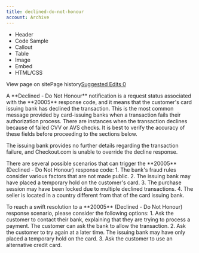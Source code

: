 ```yaml
---
title: declined-do-not-honour
account: Archive
---
```


*   Header
*   Code Sample
*   Callout
*   Table
*   Image
*   Embed
*   HTML/CSS

View page on sitePage history[Suggested Edits 0](/project/checkoutdocs-legacy/v1.9/suggested)

A \*\*Declined - Do Not Honour\*\* notification is a request status associated with the \*\*20005\*\* response code, and it means that the customer's card issuing bank has declined the transaction. This is the most common message provided by card-issuing banks when a transaction fails their authorization process. There are instances when the transaction declines because of failed CVV or AVS checks. It is best to verify the accuracy of these fields before proceeding to the sections below. 

The issuing bank provides no further details regarding the transaction failure, and Checkout.com is unable to override the decline response. 

There are several possible scenarios that can trigger the \*\*20005\*\* (Declined - Do Not Honour) response code: 1. The bank's fraud rules consider various factors that are not made public. 2. The issuing bank may have placed a temporary hold on the customer's card. 3. The purchase session may have been locked due to multiple declined transactions. 4. The seller is located in a country different from that of the card issuing bank. 

To reach a swift resolution to a \*\*20005\*\* (Declined - Do Not Honour) response scenario, please consider the following options: 1. Ask the customer to contact their bank, explaining that they are trying to process a payment. The customer can ask the bank to allow the transaction. 2. Ask the customer to try again at a later time. The issuing bank may have only placed a temporary hold on the card. 3. Ask the customer to use an alternative credit card.